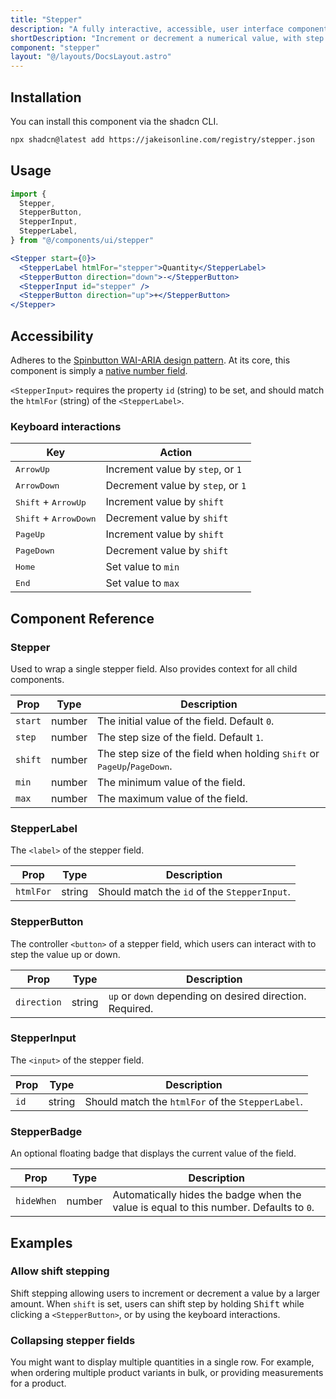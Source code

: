 ```yaml
---
title: "Stepper"
description: "A fully interactive, accessible, user interface component that allows users to increment or decrement a value. It is commonly used for inputting numerical values, such as quantities or prices."
shortDescription: "Increment or decrement a numerical value, with step controls."
component: "stepper"
layout: "@/layouts/DocsLayout.astro"
---
```



<ExampleComponentWithCode name={frontmatter.component} client:load />

## Installation

You can install this component via the shadcn CLI.

```bash
npx shadcn@latest add https://jakeisonline.com/registry/stepper.json
```

## Usage

```jsx
import {
  Stepper,
  StepperButton,
  StepperInput,
  StepperLabel,
} from "@/components/ui/stepper"
```

```jsx
<Stepper start={0}>
  <StepperLabel htmlFor="stepper">Quantity</StepperLabel>
  <StepperButton direction="down">-</StepperButton>
  <StepperInput id="stepper" />
  <StepperButton direction="up">+</StepperButton>
</Stepper>
```

## Accessibility

Adheres to the [Spinbutton WAI-ARIA design pattern](https://www.w3.org/WAI/ARIA/apg/patterns/spinbutton/). At its core, this component is simply a [native number field](https://developer.mozilla.org/en-US/docs/Web/HTML/Element/input/number).

`<StepperInput>` requires the property `id` (string) to be set, and should match the `htmlFor` (string) of the `<StepperLabel>`.

### Keyboard interactions

| Key                                     | Action                            |
| --------------------------------------- | --------------------------------- |
| <kbd>ArrowUp</kbd>                      | Increment value by `step`, or `1` |
| <kbd>ArrowDown</kbd>                    | Decrement value by `step`, or `1` |
| <kbd>Shift</kbd> + <kbd>ArrowUp</kbd>   | Increment value by `shift`        |
| <kbd>Shift</kbd> + <kbd>ArrowDown</kbd> | Decrement value by `shift`        |
| <kbd>PageUp</kbd>                       | Increment value by `shift`        |
| <kbd>PageDown</kbd>                     | Decrement value by `shift`        |
| <kbd>Home</kbd>                         | Set value to `min`                |
| <kbd>End</kbd>                          | Set value to `max`                |

## Component Reference

### Stepper

Used to wrap a single stepper field. Also provides context for all child components.

| Prop    | Type   | Description                                                                                        |
| ------- | ------ | -------------------------------------------------------------------------------------------------- |
| `start` | number | The initial value of the field. Default `0`.                                                       |
| `step`  | number | The step size of the field. Default `1`.                                                           |
| `shift` | number | The step size of the field when holding <kbd>Shift</kbd> or <kbd>PageUp</kbd>/<kbd>PageDown</kbd>. |
| `min`   | number | The minimum value of the field.                                                                    |
| `max`   | number | The maximum value of the field.                                                                    |

### StepperLabel

The `<label>` of the stepper field.

| Prop      | Type   | Description                                  |
| --------- | ------ | -------------------------------------------- |
| `htmlFor` | string | Should match the `id` of the `StepperInput`. |

### StepperButton

The controller `<button>` of a stepper field, which users can interact with to step the value up or down.

| Prop        | Type   | Description                                              |
| ----------- | ------ | -------------------------------------------------------- |
| `direction` | string | `up` or `down` depending on desired direction. Required. |

### StepperInput

The `<input>` of the stepper field.

| Prop | Type   | Description                                       |
| ---- | ------ | ------------------------------------------------- |
| `id` | string | Should match the `htmlFor` of the `StepperLabel`. |

### StepperBadge

An optional floating badge that displays the current value of the field.

| Prop       | Type   | Description                                                                            |
| ---------- | ------ | -------------------------------------------------------------------------------------- |
| `hideWhen` | number | Automatically hides the badge when the value is equal to this number. Defaults to `0`. |

## Examples

### Allow shift stepping

Shift stepping allowing users to increment or decrement a value by a larger amount. When `shift` is set, users can shift step by holding <kbd>Shift</kbd> while clicking a `<StepperButton>`, or by using the keyboard interactions.

<ExampleComponentWithCode name="stepper-shift" client:visible />

### Collapsing stepper fields

You might want to display multiple quantities in a single row. For example, when ordering multiple product variants in bulk, or providing measurements for a product.

<ExampleComponentWithCode name="stepper-collapse" client:visible />
